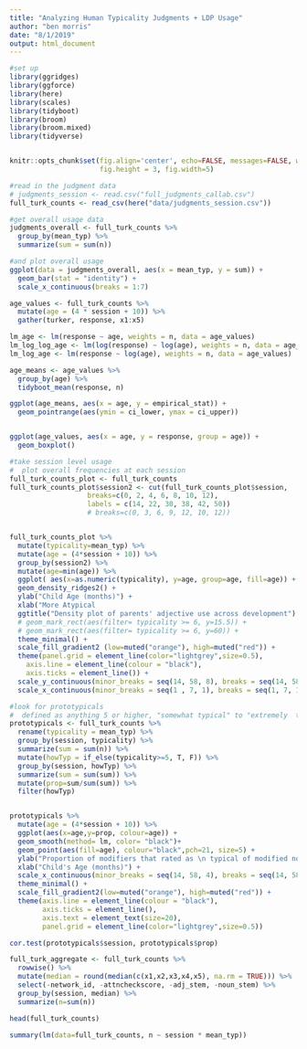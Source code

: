 ```yaml
---
title: "Analyzing Human Typicality Judgments + LDP Usage"
author: "ben morris"
date: "8/1/2019"
output: html_document
---
```



```r
#set up
library(ggridges)
library(ggforce)
library(here)
library(scales)
library(tidyboot)
library(broom)
library(broom.mixed)
library(tidyverse)


knitr::opts_chunk$set(fig.align='center', echo=FALSE, messages=FALSE, warning = FALSE,
                      fig.height = 3, fig.width=5)
```


```r
#read in the judgment data
# judgments_session <- read.csv("full_judgments_callab.csv")
full_turk_counts <- read_csv(here("data/judgments_session.csv"))
```


```r
#get overall usage data
judgments_overall <- full_turk_counts %>%
  group_by(mean_typ) %>%
  summarize(sum = sum(n))

#and plot overall usage
ggplot(data = judgments_overall, aes(x = mean_typ, y = sum)) +
  geom_bar(stat = "identity") +  
  scale_x_continuous(breaks = 1:7) 
```


```r
age_values <- full_turk_counts %>%
  mutate(age = (4 * session + 10)) %>%
  gather(turker, response, x1:x5)

lm_age <- lm(response ~ age, weights = n, data = age_values) 
lm_log_log_age <- lm(log(response) ~ log(age), weights = n, data = age_values)
lm_log_age <- lm(response ~ log(age), weights = n, data = age_values)

age_means <- age_values %>%
  group_by(age) %>%
  tidyboot_mean(response, n)

ggplot(age_means, aes(x = age, y = empirical_stat)) + 
  geom_pointrange(aes(ymin = ci_lower, ymax = ci_upper)) 


ggplot(age_values, aes(x = age, y = response, group = age)) + 
  geom_boxplot()

```


```r
#take session level usage
#  plot overall frequencies at each session
full_turk_counts_plot <- full_turk_counts
full_turk_counts_plot$session2 <- cut(full_turk_counts_plot$session, 
                   breaks=c(0, 2, 4, 6, 8, 10, 12),
                   labels = c(14, 22, 30, 38, 42, 50))
                   # breaks=c(0, 3, 6, 9, 12, 10, 12))


full_turk_counts_plot %>%
  mutate(typicality=mean_typ) %>%
  mutate(age = (4*session + 10)) %>%
  group_by(session2) %>%
  mutate(age=min(age)) %>% 
  ggplot( aes(x=as.numeric(typicality), y=age, group=age, fill=age)) +
  geom_density_ridges2() +
  ylab("Child Age (months)") +
  xlab("More Atypical                                                    More Typical \n   Typicality of adjective-noun pairs") +
  ggtitle("Density plot of parents' adjective use across development") +
  # geom_mark_rect(aes(filter= typicality >= 6, y=15.5)) +
  # geom_mark_rect(aes(filter= typicality >= 6, y=60)) +
  theme_minimal() +
  scale_fill_gradient2 (low=muted("orange"), high=muted("red")) +
  theme(panel.grid = element_line(color="lightgrey",size=0.5),
    axis.line = element_line(colour = "black"),
    axis.ticks = element_line()) +
  scale_y_continuous(minor_breaks = seq(14, 58, 8), breaks = seq(14, 58, 8))+
  scale_x_continuous(minor_breaks = seq(1 , 7, 1), breaks = seq(1, 7, 1))

```



```r
#look for prototypicals
#  defined as anything 5 or higher, "somewhat typical" to "extremely  typical"
prototypicals <- full_turk_counts %>% 
  rename(typicality = mean_typ) %>%
  group_by(session, typicality) %>%
  summarize(sum = sum(n)) %>%
  mutate(howTyp = if_else(typicality>=5, T, F)) %>%
  group_by(session, howTyp) %>%
  summarize(sum = sum(sum)) %>%
  mutate(prop=sum/sum(sum)) %>%
  filter(howTyp)


prototypicals %>%
  mutate(age = (4*session + 10)) %>%
  ggplot(aes(x=age,y=prop, colour=age)) +
  geom_smooth(method= lm, color= "black")+
  geom_point(aes(fill=age), colour="black",pch=21, size=5) +
  ylab("Proportion of modifiers that rated as \n typical of modified noun") +
  xlab("Child's Age (months)") +
  scale_x_continuous(minor_breaks = seq(14, 58, 4), breaks = seq(14, 58, 4))+
  theme_minimal() +
  scale_fill_gradient2(low=muted("orange"), high=muted("red")) +
  theme(axis.line = element_line(colour = "black"),
        axis.ticks = element_line(),
        axis.text = element_text(size=20),
        panel.grid = element_line(color="lightgrey",size=0.5))


```


```r
cor.test(prototypicals$session, prototypicals$prop)
```


```r
full_turk_aggregate <- full_turk_counts %>%
  rowwise() %>%
  mutate(median = round(median(c(x1,x2,x3,x4,x5), na.rm = TRUE))) %>%
  select(-network_id, -attncheckscore, -adj_stem, -noun_stem) %>%
  group_by(session, median) %>%
  summarize(n=sum(n))

head(full_turk_counts)

summary(lm(data=full_turk_counts, n ~ session * mean_typ))


```

